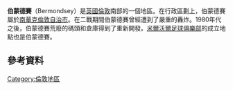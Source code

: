 {{NoteTA
|G1=TO
|1= zh-hant:伯蒙德賽;zh-hk:柏孟塞;zh-mo:柏孟塞;
}}
{{Infobox UK place
|country                  = 英格蘭
|region                   = 倫敦
|official_name            = Bermondsey
|static_image_name        = Bermondsey mary magdalen 1.jpg
|static_image_caption     = [[St_Mary_Magdalen_Bermondsey|St Mary Magdalen Church, Bermondsey]]
|latitude                 = 51.4986
|longitude                = -0.0757
|os_grid_reference        = TQ335795
|post_town                = LONDON
|postcode_area            = SE
|postcode_district        = SE1, SE16
|dial_code                = 020
|london_borough           = Southwark
|constituency_westminster = [[柏孟塞和老薩瑟克_(英國國會選區)|柏孟塞和老薩瑟克]]
|charingX_direction       = WNW
|charingX_distance_mi     = 2.5
}}
'''伯蒙德賽'''（Bermondsey）是[[英國|英國]][[倫敦|倫敦]]南部的一個地區。在行政區劃上，伯蒙德賽屬於[[南華克倫敦自治市|南華克倫敦自治市]]。在二戰期間伯蒙德賽曾經遭到了嚴重的轟炸。1980年代之後，伯蒙德賽荒廢的碼頭和倉庫得到了重新開發。[[米爾沃爾足球俱樂部|米爾沃爾足球俱樂部]]的成立地點也是伯蒙德賽。
==參考資料==
{{Reflist}}
{{Commonscat|Bermondsey|伯蒙德賽}}
{{倫敦地區}}
[[Category:倫敦地區|Category:倫敦地區]]